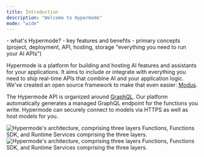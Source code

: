 ```yaml
---
title: Introduction
description: "Welcome to Hypermode"
mode: "wide"
---
```


<Warning>
  - what's Hypermode? - key features and benefits - primary concepts (project,
  deployment, API, hosting, storage "everything you need to run your AI APIs")
</Warning>

Hypermode is a platform for building and hosting AI features and assistants for your applications. It aims to include or integrate with everything you need to ship real-time APIs that combine AI and your application logic. We've created an open source framework to make that even easier: [Modus](github.com/hypermodeinc/modus).

The Hypermode API is organized around [GraphQL](https://graphql.org/learn/). Our platform automatically generates a managed GraphQL endpoint for the functions you write. Hypermode can securely connect to models via HTTPS as well as host models for you.

<Frame>
  <img
    className="block dark:hidden"
    src="/images/logical-layout.png"
    alt="Hypermode's architecture, comprising three layers Functions, Functions SDK, and Runtime Services comprising the three layers."
  />
  <img
    className="hidden dark:block"
    src="/images/logical-layout.png"
    alt="Hypermode's architecture, comprising three layers Functions, Functions SDK, and Runtime Services comprising the three layers."
  />
</Frame>
